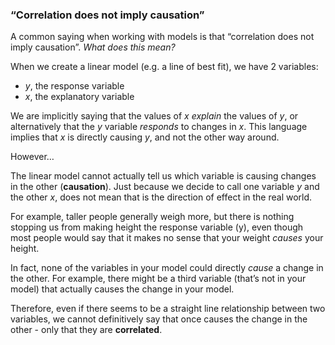 ### "Correlation does not imply causation"

A common saying when working with models is that "correlation does not imply causation". *What does this mean?*

When we create a linear model (e.g. a line of best fit), we have 2 variables:

* $y$, the response variable
* $x$, the explanatory variable

We are implicitly saying that the values of $x$ *explain* the values of $y$, or alternatively that the $y$ variable *responds* to changes in $x$. This language implies that $x$ is directly causing $y$, and not the other way around.

However...

The linear model cannot actually tell us which variable is causing changes in the other (**causation**). Just because we decide to call one variable $y$ and the other $x$, does not mean that is the direction of effect in the real world.

For example, taller people generally weigh more, but there is nothing stopping us from making height the response variable (y), even though most people would say that it makes no sense that your weight *causes* your height.

In fact, none of the variables in your model could directly *cause* a change in the other. For example, there might be a third variable (that's not in your model) that actually causes the change in your model.

Therefore, even if there seems to be a straight line relationship between two variables, we cannot definitively say that once causes the change in the other - only that they are **correlated**.

<!--
TODO:
- quiz questions on this
-->